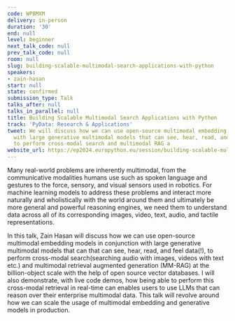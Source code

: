 ```yaml
---
code: WP8MXM
delivery: in-person
duration: '30'
end: null
level: beginner
next_talk_code: null
prev_talk_code: null
room: null
slug: building-scalable-multimodal-search-applications-with-python
speakers:
- zain-hasan
start: null
state: confirmed
submission_type: Talk
talks_after: null
talks_in_parallel: null
title: Building Scalable Multimodal Search Applications with Python
track: 'PyData: Research & Applications'
tweet: We will discuss how we can use open-source multimodal embedding models in conjunction
  with large generative multimodal models that can see, hear, read, and feel data(!),
  to perform cross-modal search and multimodal RAG a
website_url: https://ep2024.europython.eu/session/building-scalable-multimodal-search-applications-with-python
---
```


Many real-world problems are inherently multimodal, from the communicative modalities humans use such as spoken language and gestures to the force, sensory, and visual sensors used in robotics. For machine learning models to address these problems and interact more naturally and wholistically with the world around them and ultimately be more general and powerful reasoning engines, we need them to understand data across all of its corresponding images, video, text, audio, and tactile representations.

In this talk, Zain Hasan will discuss how we can use open-source multimodal embedding models in conjunction with large generative multimodal models that can that can see, hear, read, and feel data(!), to perform cross-modal search(searching audio with images, videos with text etc.) and multimodal retrieval augmented generation (MM-RAG) at the billion-object scale with the help of open source vector databases. I will also demonstrate, with live code demos, how being able to perform this cross-modal retrieval in real-time can enables users to use LLMs that can reason over their enterprise multimodal data. This talk will revolve around how we can scale the usage of multimodal embedding and generative models in production.
